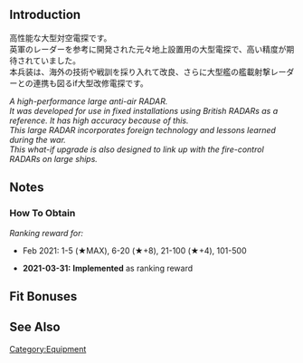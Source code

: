 {{EquipmentInfo}}

==Introduction==
高性能な大型対空電探です。<br>英軍のレーダーを参考に開発された元々地上設置用の大型電探で、高い精度が期待されていました。<br>本兵装は、海外の技術や戦訓を採り入れて改良、さらに大型艦の艦載射撃レーダーとの連携も図るif大型改修電探です。

''A high-performance large anti-air RADAR.''<br>
''It was developed for use in fixed installations using British RADARs as a reference. It has high accuracy because of this.''<br>
''This large RADAR incorporates foreign technology and lessons learned during the war.''<br>
''This what-if upgrade is also designed to link up with the fire-control RADARs on large ships.''

==Notes==
<div class="mw-collapsible"><h3>How To Obtain</h3>
<div class="mw-collapsible-content">
''Ranking reward for:''
* Feb 2021: 1-5 (★MAX), 6-20 (★+8), 21-100 (★+4), 101-500

</div></div>


<div class="mw-collapsible><h3>Updates History</h3>
<div class="mw-collapsible-content>
* '''2021-03-31:''' '''Implemented''' as ranking reward
</div></div>

==Fit Bonuses==
{{:Type 42 Air Radar Kai Ni/Bonuses}}

==See Also==
{{Equipmentlist}}
[[Category:Equipment]]
